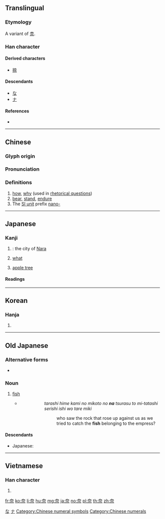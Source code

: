 {{also|柰}}
==Translingual==

===Etymology===
A variant of [[柰]].

===Han character===
{{Han char|rn=37|rad=大|as=05|sn=8|four=40901|canj=KMMF|ids=⿱大示}}

====Derived characters====
* [[捺]]

====Descendants====
* [[な]]
* [[ナ]]

====References====
* {{Han ref|kx=0251.010|dkj=05893|dj=0511.010|hdz=10532.020|uh=5948|ud=22856|bh=A960|bd=43360}}

[[Category:Han characters from which hiragana were derived|な]]
[[Category:Han characters from which katakana were derived|ナ]]

----

==Chinese==
{{zh-forms}}

===Glyph origin===
{{Han etym}}

===Pronunciation===
{{zh-pron
|m=nài
|c=noi6
|h=pfs=nai
|mn=nāi/xm,tw:ta/zz:tai/qz:tā
|mn_note=nāi - literary; ta/tai/tā - vernacular (limited, e.g. {{zh-l|*無奈何}})
|mc=y
|oc=y
|ma=
|cat=adv,v,pref
}}

===Definitions===
{{zh-hanzi}}

# [[how]], [[why]] (used in [[rhetorical question]]s)
# [[bear]], [[stand]], [[endure]]
# The [[Appendix:SI units|SI unit]] prefix [[nano-]]

[[Category:Chinese numeral symbols]]
[[Category:Chinese numerals]]

----

==Japanese==

===Kanji===
{{ja-kanji|grade=c|rs=凵03}}

# {{abbreviation of|lang=ja|sort=な|奈良|nodot=1}}: the city of [[Nara]]
# [[what]]
# {{lb|ja|sort=からなし|obsolete}} [[apple tree]]

====Readings====
{{ja-readings
|goon=[[な]] (na), [[ない]] (nai)
|kanon=[[だ]] (da), [[だい]] (dai)
|kun=[[いかん]] (ikan), [[からなし]] (karanashi)
}}

----

==Korean==

===Hanja===
{{ko-hanja|hangeul=[[내]], [[나]]|rv=nae, na|mr=nae, na}}

# {{defn|lang=ko|sort=大05}}

----

==Old Japanese==

===Alternative forms===
* {{l|ojp|魚}}

===Noun===
{{head|ojp|noun|tr=na|kana|な}}

# [[fish]]
#* {{RQ:Man'yōshū|5|869}}
#*: {{lang|ja|多良志比賣 可尾能美許等能 '''奈'''都良須等 美多々志世利斯 伊志遠多礼美吉}}
#*: {{lang|ja|足姫　神の命の　'''魚'''釣らすと　み立たしせりし　石を誰れ見き}}
#*:: {{lang|ja|たらしひめ　かみのみことの　'''な'''つらすと　みたたしせりし　いしをたれみき}}
#*:: ''tarashi hime kami no mikoto no '''na''' tsurasu to mi-tatashi serishi ishi wo tare miki''
#*::: who saw the rock that rose up against us as we tried to catch the '''fish''' belonging to the empress?

====Descendants====
* Japanese: {{l|ja|魚|tr=na}}

----

==Vietnamese==

===Han character===
{{vi-hantu|[[nại]], [[nhự]]|rs=大05}}

# {{defn|lang=vi|sort=大05}}

[[fr:奈]]
[[ko:奈]]
[[li:奈]]
[[hu:奈]]
[[mg:奈]]
[[ja:奈]]
[[no:奈]]
[[pl:奈]]
[[th:奈]]
[[zh:奈]]